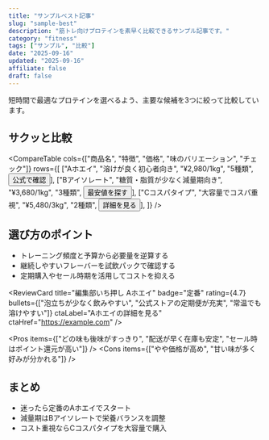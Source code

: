 ```yaml
---
title: "サンプルベスト記事"
slug: "sample-best"
description: "筋トレ向けプロテインを素早く比較できるサンプル記事です。"
category: "fitness"
tags: ["サンプル", "比較"]
date: "2025-09-16"
updated: "2025-09-16"
affiliate: false
draft: false
---
```


<Lead>短時間で最適なプロテインを選べるよう、主要な候補を3つに絞って比較しています。</Lead>

## サクッと比較
<CompareTable
  cols={["商品名", "特徴", "価格", "味のバリエーション", "チェック"]}
  rows={[
    ["Aホエイ", "溶けが良く初心者向き", "¥2,980/1kg", "5種類", <Button href="https://example.com">公式で確認</Button>],
    ["Bアイソレート", "糖質・脂質が少なく減量期向き", "¥3,680/1kg", "3種類", <Button href="https://example.com">最安値を探す</Button>],
    ["Cコスパタイプ", "大容量でコスパ重視", "¥5,480/3kg", "2種類", <Button href="https://example.com">詳細を見る</Button>],
  ]}
/>

## 選び方のポイント
- トレーニング頻度と予算から必要量を逆算する
- 継続しやすいフレーバーを試飲パックで確認する
- 定期購入やセール時期を活用してコストを抑える

<ReviewCard
  title="編集部いち押し Aホエイ"
  badge="定番"
  rating={4.7}
  bullets={["泡立ちが少なく飲みやすい", "公式ストアの定期便が充実", "常温でも溶けやすい"]}
  ctaLabel="Aホエイの詳細を見る"
  ctaHref="https://example.com"
/>

<Pros items={["どの味も後味がすっきり", "配送が早く在庫も安定", "セール時はポイント還元が高い"]} />
<Cons items={["やや価格が高め", "甘い味が多く好みが分かれる"]} />

## まとめ
- 迷ったら定番のAホエイでスタート
- 減量期はBアイソレートで栄養バランスを調整
- コスト重視ならCコスパタイプを大容量で購入